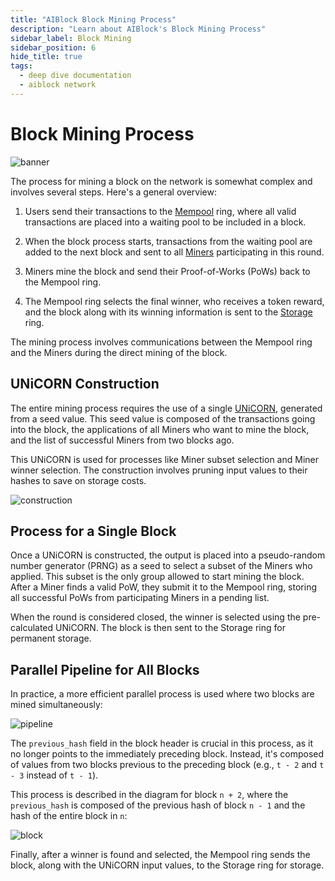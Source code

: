 ```yaml
---
title: "AIBlock Block Mining Process"
description: "Learn about AIBlock's Block Mining Process"
sidebar_label: Block Mining
sidebar_position: 6
hide_title: true
tags:
  - deep dive documentation
  - aiblock network
---
```


# Block Mining Process

![banner](./img/miner.jpg)

The process for mining a block on the network is somewhat complex and involves several steps. Here's a general overview:

1. Users send their transactions to the [Mempool](mempool-node) ring, where all valid transactions are placed into a waiting pool to be included in a block.

2. When the block process starts, transactions from the waiting pool are added to the next block and sent to all [Miners](miner-node) participating in this round.

3. Miners mine the block and send their Proof-of-Works (PoWs) back to the Mempool ring.

4. The Mempool ring selects the final winner, who receives a token reward, and the block along with its winning information is sent to the [Storage](storage-node) ring.

The mining process involves communications between the Mempool ring and the Miners during the direct mining of the block.

## UNiCORN Construction

The entire mining process requires the use of a single [UNiCORN](unicorns), generated from a seed value. This seed value is composed of the transactions going into the block, the applications of all Miners who want to mine the block, and the list of successful Miners from two blocks ago.

This UNiCORN is used for processes like Miner subset selection and Miner winner selection. The construction involves pruning input values to their hashes to save on storage costs.

![construction](./img/construction.svg)

## Process for a Single Block

Once a UNiCORN is constructed, the output is placed into a pseudo-random number generator (PRNG) as a seed to select a subset of the Miners who applied. This subset is the only group allowed to start mining the block. After a Miner finds a valid PoW, they submit it to the Mempool ring, storing all successful PoWs from participating Miners in a pending list.

When the round is considered closed, the winner is selected using the pre-calculated UNiCORN. The block is then sent to the Storage ring for permanent storage.

## Parallel Pipeline for All Blocks

In practice, a more efficient parallel process is used where two blocks are mined simultaneously:

![pipeline](./img/pipeline.svg)

The `previous_hash` field in the block header is crucial in this process, as it no longer points to the immediately preceding block. Instead, it's composed of values from two blocks previous to the preceding block (e.g., `t - 2` and `t - 3` instead of `t - 1`).

This process is described in the diagram for block `n + 2`, where the `previous_hash` is composed of the previous hash of block `n - 1` and the hash of the entire block in `n`:

![block](./img/block.svg)

Finally, after a winner is found and selected, the Mempool ring sends the block, along with the UNiCORN input values, to the Storage ring for storage.
